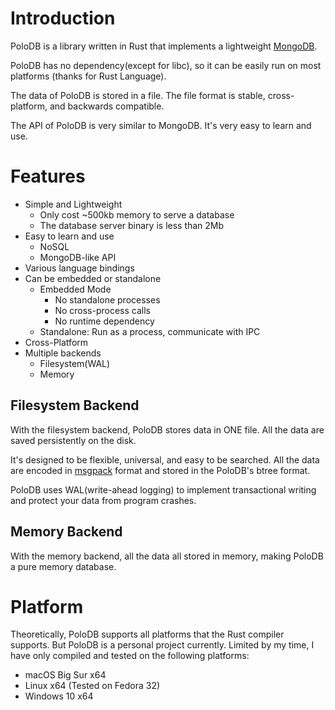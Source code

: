 # Introduction

PoloDB is a library written in Rust
that implements a lightweight [MongoDB](https://www.mongodb.com/).

PoloDB has no dependency(except for libc),
so it can be easily run on most platforms (thanks
for Rust Language).

The data of PoloDB is stored in a file.
The file format is stable, cross-platform, and
backwards compatible.

The API of PoloDB is very similar to MongoDB.
It's very easy to learn and use.

# Features

- Simple and Lightweight
  - Only cost ~500kb memory to serve a database
  - The database server binary is less than 2Mb
- Easy to learn and use
  - NoSQL
  - MongoDB-like API
- Various language bindings
- Can be embedded or standalone
  - Embedded Mode
    - No standalone processes
    - No cross-process calls
    - No runtime dependency
  - Standalone: Run as a process, communicate with IPC
- Cross-Platform
- Multiple backends
  - Filesystem(WAL)
  - Memory

## Filesystem Backend

With the filesystem backend, PoloDB stores data in ONE file.
All the data are saved persistently on the disk.

It's designed to be flexible, universal, and easy to be searched.
All the data are encoded in [msgpack](https://msgpack.org/) format and stored in the PoloDB's btree format.

PoloDB uses WAL(write-ahead logging) to implement transactional writing and protect your data from program crashes.

## Memory Backend

With the memory backend, all the data all stored in memory, making PoloDB a pure memory database.

# Platform

Theoretically, PoloDB supports all platforms that the Rust compiler
supports.
But PoloDB is a personal project currently.
Limited by my time, I have only compiled and tested on the following platforms:

- macOS Big Sur x64
- Linux x64 (Tested on Fedora 32)
- Windows 10 x64
